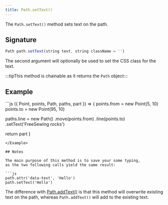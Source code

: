 ```yaml
---
title: Path.setText()
---
```


The `Path.setText()` method sets text on the path.

## Signature

```js
Path path.setText(string text, string className = '')
```

The second argument will optionally be used to set the CSS class for the text.

:::tipThis method is chainable as it returns the `Path` object:::

## Example

<Example caption="Example of the Path.setText() method">
```js
({ Point, points, Path, paths, part }) => {
  points.from = new Point(5, 10)
  points.to = new Point(95, 10)

  paths.line = new Path()
    .move(points.from)
    .line(points.to)
    .setText('FreeSewing rocks')

  return part
}
```
</Example>

## Notes

The main purpose of this method is to save your some typing,
as the two following calls yield the same result:

```js
path.attr('data-text', 'Hello')
path.setText('Hello')
```

The difference with [Path.addText()](/reference/api/path/addtext) is that this
method will overwrite existing text on the path, whereas `Path.addText()` will
add to the existing text.
